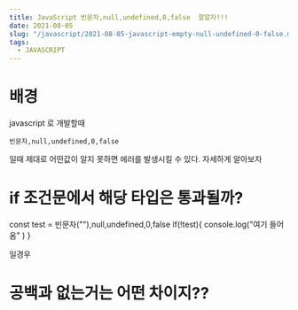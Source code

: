 ```yaml
---
title: JavaScript 빈문자,null,undefined,0,false  잘알자!!!
date: 2021-08-05
slug: "/javascript/2021-08-05-javascript-empty-null-undefined-0-false.mdx"
tags:
  - JAVASCRIPT
---
```


# 배경
javascript 로 개발할때

`빈문자,null,undefined,0,false` 

일때 제대로 어떤값이 알지 못하면 에러를 발생시킬 수 있다.
자세하게 알아보자

# if 조건문에서 해당 타입은 통과될까?

const test = 빈문자(""),null,undefined,0,false
if(!test){
console.log("여기 들어옴" )
}

일경우

#  공백과 없는거는 어떤 차이지??

